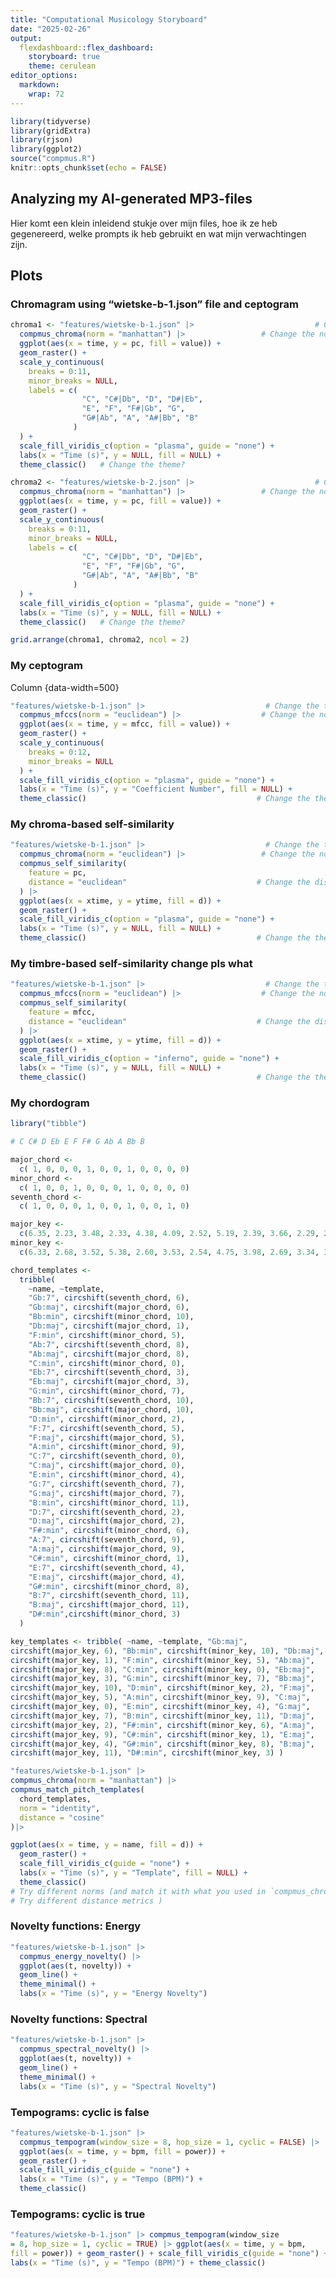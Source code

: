 ```yaml
---
title: "Computational Musicology Storyboard"
date: "2025-02-26"
output: 
  flexdashboard::flex_dashboard:
    storyboard: true
    theme: cerulean
editor_options: 
  markdown: 
    wrap: 72
---
```


```r

library(tidyverse) 
library(gridExtra) 
library(rjson) 
library(ggplot2)
source("compmus.R")
knitr::opts_chunk$set(echo = FALSE)
```

## Analyzing my AI-generated MP3-files

Hier komt een klein inleidend stukje over mijn files, hoe ik ze heb
gegenereerd, welke prompts ik heb gebruikt en wat mijn verwachtingen
zijn.

## Plots

### Chromagram using "wietske-b-1.json" file and ceptogram

```r
chroma1 <- "features/wietske-b-1.json" |>                           # Change the track
  compmus_chroma(norm = "manhattan") |>                 # Change the norm
  ggplot(aes(x = time, y = pc, fill = value)) + 
  geom_raster() +
  scale_y_continuous(
    breaks = 0:11,
    minor_breaks = NULL,
    labels = c(
                "C", "C#|Db", "D", "D#|Eb",
                "E", "F", "F#|Gb", "G",
                "G#|Ab", "A", "A#|Bb", "B"
              )
  ) +
  scale_fill_viridis_c(option = "plasma", guide = "none") +               # Change the colours?
  labs(x = "Time (s)", y = NULL, fill = NULL) +
  theme_classic()   # Change the theme?

chroma2 <- "features/wietske-b-2.json" |>                           # Change the track
  compmus_chroma(norm = "manhattan") |>                 # Change the norm
  ggplot(aes(x = time, y = pc, fill = value)) + 
  geom_raster() +
  scale_y_continuous(
    breaks = 0:11,
    minor_breaks = NULL,
    labels = c(
                "C", "C#|Db", "D", "D#|Eb",
                "E", "F", "F#|Gb", "G",
                "G#|Ab", "A", "A#|Bb", "B"
              )
  ) +
  scale_fill_viridis_c(option = "plasma", guide = "none") +               # Change the colours?
  labs(x = "Time (s)", y = NULL, fill = NULL) +
  theme_classic()   # Change the theme?

grid.arrange(chroma1, chroma2, ncol = 2)
```

### My ceptogram

Column {data-width=500}

```r
"features/wietske-b-1.json" |>                           # Change the track
  compmus_mfccs(norm = "euclidean") |>                  # Change the norm
  ggplot(aes(x = time, y = mfcc, fill = value)) + 
  geom_raster() +
  scale_y_continuous(
    breaks = 0:12,
    minor_breaks = NULL
  ) +
  scale_fill_viridis_c(option = "plasma", guide = "none") +               # Change the colours?
  labs(x = "Time (s)", y = "Coefficient Number", fill = NULL) +
  theme_classic()                                      # Change the theme?
```

### My chroma-based self-similarity

```r
"features/wietske-b-1.json" |>                           # Change the track
  compmus_chroma(norm = "euclidean") |>                 # Change the norm
  compmus_self_similarity(
    feature = pc,
    distance = "euclidean"                             # Change the distance
  ) |>   
  ggplot(aes(x = xtime, y = ytime, fill = d)) + 
  geom_raster() +
  scale_fill_viridis_c(option = "plasma", guide = "none") +               # Change the colours?
  labs(x = "Time (s)", y = NULL, fill = NULL) +
  theme_classic()                                      # Change the theme?
```

### My timbre-based self-similarity change pls what

```r
"features/wietske-b-1.json" |>                           # Change the track
  compmus_mfccs(norm = "euclidean") |>                  # Change the norm
  compmus_self_similarity(
    feature = mfcc,
    distance = "euclidean"                             # Change the distance
  ) |>   
  ggplot(aes(x = xtime, y = ytime, fill = d)) + 
  geom_raster() +
  scale_fill_viridis_c(option = "inferno", guide = "none") +               # Change the colours?
  labs(x = "Time (s)", y = NULL, fill = NULL) +
  theme_classic()                                      # Change the theme?
```

### My chordogram

```r
library("tibble")

# C C# D Eb E F F# G Ab A Bb B

major_chord <- 
  c( 1, 0, 0, 0, 1, 0, 0, 1, 0, 0, 0, 0) 
minor_chord <-
  c( 1, 0, 0, 1, 0, 0, 0, 1, 0, 0, 0, 0) 
seventh_chord <- 
  c( 1, 0, 0, 0, 1, 0, 0, 1, 0, 0, 1, 0)

major_key <- 
  c(6.35, 2.23, 3.48, 2.33, 4.38, 4.09, 2.52, 5.19, 2.39, 3.66, 2.29, 2.88) 
minor_key <- 
  c(6.33, 2.68, 3.52, 5.38, 2.60, 3.53, 2.54, 4.75, 3.98, 2.69, 3.34, 3.17)

chord_templates <- 
  tribble( 
    ~name, ~template, 
    "Gb:7", circshift(seventh_chord, 6), 
    "Gb:maj", circshift(major_chord, 6),
    "Bb:min", circshift(minor_chord, 10), 
    "Db:maj", circshift(major_chord, 1), 
    "F:min", circshift(minor_chord, 5), 
    "Ab:7", circshift(seventh_chord, 8), 
    "Ab:maj", circshift(major_chord, 8), 
    "C:min", circshift(minor_chord, 0), 
    "Eb:7", circshift(seventh_chord, 3), 
    "Eb:maj", circshift(major_chord, 3), 
    "G:min", circshift(minor_chord, 7), 
    "Bb:7", circshift(seventh_chord, 10), 
    "Bb:maj", circshift(major_chord, 10),
    "D:min", circshift(minor_chord, 2), 
    "F:7", circshift(seventh_chord, 5),
    "F:maj", circshift(major_chord, 5), 
    "A:min", circshift(minor_chord, 9),
    "C:7", circshift(seventh_chord, 0), 
    "C:maj", circshift(major_chord, 0),
    "E:min", circshift(minor_chord, 4), 
    "G:7", circshift(seventh_chord, 7),
    "G:maj", circshift(major_chord, 7), 
    "B:min", circshift(minor_chord, 11),
    "D:7", circshift(seventh_chord, 2), 
    "D:maj", circshift(major_chord, 2),
    "F#:min", circshift(minor_chord, 6), 
    "A:7", circshift(seventh_chord, 9),
    "A:maj", circshift(major_chord, 9), 
    "C#:min", circshift(minor_chord, 1),
    "E:7", circshift(seventh_chord, 4), 
    "E:maj", circshift(major_chord, 4),
    "G#:min", circshift(minor_chord, 8), 
    "B:7", circshift(seventh_chord, 11), 
    "B:maj", circshift(major_chord, 11), 
    "D#:min",circshift(minor_chord, 3) 
  )

key_templates <- tribble( ~name, ~template, "Gb:maj",
circshift(major_key, 6), "Bb:min", circshift(minor_key, 10), "Db:maj",
circshift(major_key, 1), "F:min", circshift(minor_key, 5), "Ab:maj",
circshift(major_key, 8), "C:min", circshift(minor_key, 0), "Eb:maj",
circshift(major_key, 3), "G:min", circshift(minor_key, 7), "Bb:maj",
circshift(major_key, 10), "D:min", circshift(minor_key, 2), "F:maj",
circshift(major_key, 5), "A:min", circshift(minor_key, 9), "C:maj",
circshift(major_key, 0), "E:min", circshift(minor_key, 4), "G:maj",
circshift(major_key, 7), "B:min", circshift(minor_key, 11), "D:maj",
circshift(major_key, 2), "F#:min", circshift(minor_key, 6), "A:maj",
circshift(major_key, 9), "C#:min", circshift(minor_key, 1), "E:maj",
circshift(major_key, 4), "G#:min", circshift(minor_key, 8), "B:maj",
circshift(major_key, 11), "D#:min", circshift(minor_key, 3) )

"features/wietske-b-1.json" |> 
compmus_chroma(norm = "manhattan") |>
compmus_match_pitch_templates(
  chord_templates, 
  norm = "identity",
  distance = "cosine"
)|> 

ggplot(aes(x = time, y = name, fill = d)) + 
  geom_raster() + 
  scale_fill_viridis_c(guide = "none") + 
  labs(x = "Time (s)", y = "Template", fill = NULL) + 
  theme_classic() 
# Try different norms (and match it with what you used in `compmus_chroma`)
# Try different distance metrics ) 

```

### Novelty functions: Energy

```r
"features/wietske-b-1.json" |>
  compmus_energy_novelty() |> 
  ggplot(aes(t, novelty)) +
  geom_line() +
  theme_minimal() +
  labs(x = "Time (s)", y = "Energy Novelty")
```

### Novelty functions: Spectral

```r
"features/wietske-b-1.json" |>
  compmus_spectral_novelty() |> 
  ggplot(aes(t, novelty)) +
  geom_line() +
  theme_minimal() +
  labs(x = "Time (s)", y = "Spectral Novelty")
```

### Tempograms: cyclic is false

```r
"features/wietske-b-1.json" |>
  compmus_tempogram(window_size = 8, hop_size = 1, cyclic = FALSE) |>
  ggplot(aes(x = time, y = bpm, fill = power)) +
  geom_raster() +
  scale_fill_viridis_c(guide = "none") +
  labs(x = "Time (s)", y = "Tempo (BPM)") +
  theme_classic()
```

### Tempograms: cyclic is true

```r
"features/wietske-b-1.json" |> compmus_tempogram(window_size
= 8, hop_size = 1, cyclic = TRUE) |> ggplot(aes(x = time, y = bpm,
fill = power)) + geom_raster() + scale_fill_viridis_c(guide = "none") +
labs(x = "Time (s)", y = "Tempo (BPM)") + theme_classic()
```
